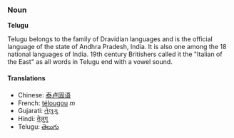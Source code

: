 ===Noun===
'''Telugu'''

Telugu belongs to the family of Dravidian languages and is the official language of the state of Andhra Pradesh, India. It is also one among the 18 national languages of India. 19th century Britishers called it the "Italian of the East" as all words in Telugu end with a vowel sound.

====Translations====
* Chinese: [[泰卢固语]]
* French: [[télougou]] ''m''
* Gujarati: [[તેલુગુ]]
* Hindi: [[तेलुगु]]
* Telugu: [[తెలుగు]]